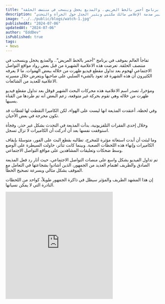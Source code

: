 ```yaml
---
title: "تفاجأ العالم بموقف في برنامج أحمر بالخط العريض.. والمذيع يخجل وينسحب في منتصف الحلقة"
description: "في هذه الحلقة المثيرة من برنامج أحمر بالخط العريض، تختار امرأة لبنانية عريسها أمام الجمهور، ما يثير صدمة الإعلامي مالك مكتبي ويثير الجدل حول الجرأة والتحدي."
image: "../../public/blogs/watch-1.jpg"
publishedAt: "2024-07-06"
updatedAt: "2024-07-06"
author: "EddDev"
isPublished: true
tags:
- News
---
```


تفاجأ العالم بموقف في برنامج “أحمر بالخط العريض”.. والمذيع يخجل وينسحب في منتصف الحلقة. تعرضت هذه الاعلامية الشهيرة من قبل بعض رواد مواقع التواصل الاجتماعي لهجوم بعد تداول مقطع فيديو ظهرت من خلاله ببعض الهفوات. ما لا يعرفه الكثيرون أن هذه الشهرة قد تعود بالشيء السلبي على صاحبها ويتعرض خلال مسيرته الاعلامية للعديد من الشائعات.

ومؤخرا، تصدر اسم الاعلامية هذه محركات البحث الشهير قوقل بعد تداول مقطع فيديو ظهرت من خلاله وهي تقوم بحركة غير متوقعة، زعم البعض أنه تم طردها من القناة بسببها.

وفي لحظة، أعتقدت المذيعة انها ليست على الهواء، لكن الكاميرا التقطت لها لقطات قد تكون محرجة في بعض الأحيان.

وخلال إحدى الفقرات التلفزيونية، بدأت المذيعة في التحدث بشكل غير حذر، وفجأة استوقفت نفسها بعد أن أدركت أن الكاميرات لا تزال تسجل.

وما لبثت أن أبدت استغاثة مؤثرة للمخرج، تطالبه بقطع البث على الفور، متوسلةً بإيقاف الكاميرات وإنهاء هذه اللحظات الصعبة. وبينما كانت تتأثر، حاولت السيطرة على الوضع وسط ضحكات وتعليقات المشاهدين على مواقع التواصل الاجتماعي.

تم تداول الفيديو بشكل واسع على منصات التواصل الاجتماعي، حيث أثار رد فعل المذيعة الصادق والطريف اهتمام العديد من الجمهور، الذين أشادوا بشجاعتها في التعامل مع الموقف بشكل مثالي وبسرعة تصحيح الخطأ.

إن هذا المشهد الطريف والمؤثر سيظل في ذاكرة الجمهور طويلاً، كواحد من اللحظات النادرة التي لا يمكن نسيانها.

<iframe width="350" height="350" src="https://www.youtube.com/embed/iwjRGVMAJZo" frameborder="0" allowfullscreen></iframe>
